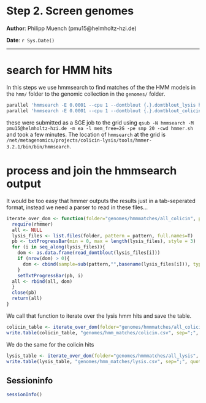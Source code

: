 Step 2. Screen genomes
==============================================

**Author**: Philipp Muench (pmu15@helmholtz-hzi.de)

**Date**: `r Sys.Date()`

----------------------------------------

<style type="text/css">
h1 {
	line-height: 120%;
}
</style>

# search for HMM hits

In this steps we use hmmsearch to find matches of the the HMM models in the `hmm/` folder to the genomic collection in the `genomes/` folder. 

```bash
parallel 'hmmsearch -E 0.0001 --cpu 1 --domtblout {.}.domtblout_lysis hmm/lysis.hmm {}' ::: genomes/faa/*.faa
parallel 'hmmsearch -E 0.0001 --cpu 1 --domtblout {.}.domtblout_colicin hmm/colicin.hmm {}' ::: genomes/faa/*.faa
```

these were submitted as a SGE job to the grid using `qsub -N hmmsearch -M pmu15@helmholtz-hzi.de -m ea -l mem_free=2G -pe smp 20 -cwd hmmer.sh` and took a few minutes. The location of `hmmsearch` at the grid is `/net/metagenomics/projects/colicin-lysis/tools/hmmer-3.2.1/bin/bin/hmmsearch`. 

# process and join the hmmsearch output

It would be too easy that hmmer outputs the results just in a tab-seperated format, instead we need a parser to read in these files...

```r
iterate_over_dom <- function(folder="genomes/hmmmatches/all_colicin", pattern="\\.domtblout_colicin", name="colicin"){
  require(rhmmer)
  all <- NULL
  lysis_files <- list.files(folder, pattern = pattern, full.names=T)
  pb <- txtProgressBar(min = 0, max = length(lysis_files), style = 3)
  for (i in seq_along(lysis_files)){
    dom <- as.data.frame(read_domtblout(lysis_files[i]))
    if (nrow(dom) > 0){
      dom <- cbind(sample=sub(pattern,"",basename(lysis_files[i])), type=name, dom)
    }
    setTxtProgressBar(pb, i)
  all <- rbind(all, dom)
  }
  close(pb)
  return(all)
}
```

We call that function to iterate over the lysis hmm hits and save the table. 

```r
colicin_table <- iterate_over_dom(folder="genomes/hmmmatches/all_colicin", pattern="\\.domtblout_colicin", name="colicin")
write.table(colicin_table, "genomes/hmm_matches/colicin.csv", sep=";", quote=F, row.names=F)
```

We do the same for the colicin hits

```r
lysis_table <- iterate_over_dom(folder="genomes/hmmmatches/all_lysis", pattern="\\.domtblout_lysis", name="lysis")
write.table(lysis_table, "genomes/hmm_matches/lysis.csv", sep=";", quote=F, row.names=F)
```

## Sessioninfo

```r
sessionInfo()
```

